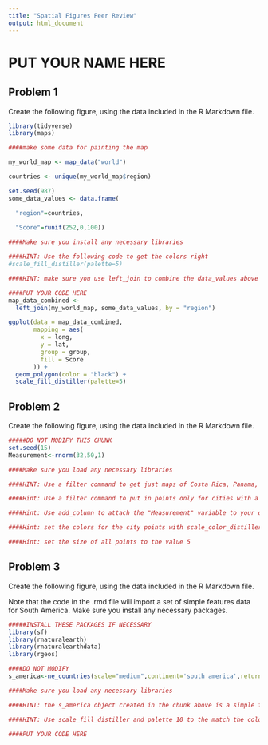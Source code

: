 ```yaml
---
title: "Spatial Figures Peer Review"
output: html_document
---
```

# PUT YOUR NAME HERE

## Problem 1

Create the following figure, using the data included in the R Markdown file.

```r

library(tidyverse)
library(maps)

####make some data for painting the map

my_world_map <- map_data("world")

countries <- unique(my_world_map$region)

set.seed(987)
some_data_values <- data.frame(

  "region"=countries,
  
  "Score"=runif(252,0,100))

```

```r

####Make sure you install any necessary libraries

####HINT: Use the following code to get the colors right
#scale_fill_distiller(palette=5)

####HINT: make sure you use left_join to combine the data_values above to the world map data in my_world_map

####PUT YOUR CODE HERE
map_data_combined <-
  left_join(my_world_map, some_data_values, by = "region")

ggplot(data = map_data_combined,
       mapping = aes(
         x = long,
         y = lat,
         group = group,
         fill = Score
       )) +
  geom_polygon(color = "black") +
  scale_fill_distiller(palette=5)

```

## Problem 2

Create the following figure, using the data included in the R Markdown file.


```r

#####DO NOT MODIFY THIS CHUNK
set.seed(15)
Measurement<-rnorm(32,50,1)
```


```r

####Make sure you load any necessary libraries

####HINT: Use a filter command to get just maps of Costa Rica, Panama, and Nicaragua

####Hint: Use a filter command to put in points only for cities with a population of greater than 40,000. This should leave you with 32 cities.

####Hint: Use add_column to attach the "Measurement" variable to your data, and set that to the color aesthetic when you draw the points.

####Hint: set the colors for the city points with scale_color_distiller(palette=7)

####Hint: set the size of all points to the value 5


```

## Problem 3

Create the following figure, using the data included in the R Markdown file.

Note that the code in the .rmd file will import a set of simple features data for South America. Make sure you install any necessary packages. 

```r

#####INSTALL THESE PACKAGES IF NECESSARY
library(sf)
library(rnaturalearth)
library(rnaturalearthdata)
library(rgeos)

####DO NOT MODIFY
s_america<-ne_countries(scale="medium",continent='south america',returnclass="sf")

```

```r

####Make sure you load any necessary libraries

####HINT: the s_america object created in the chunk above is a simple features object with many columns. Identify the correct column based on the solution figure and use it to color in the choropleth.

####HINT: Use scale_fill_distiller and palette 10 to the match the colors.

####PUT YOUR CODE HERE

```


